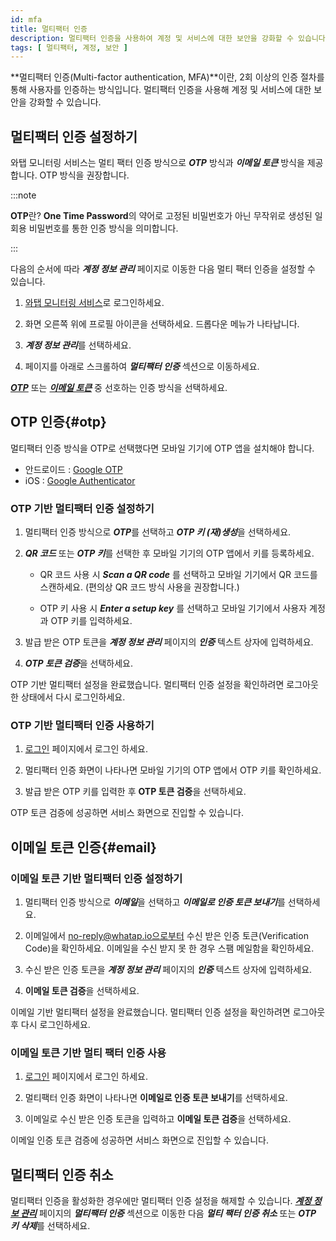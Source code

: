 ```yaml
---
id: mfa
title: 멀티팩터 인증
description: 멀티팩터 인증을 사용하여 계정 및 서비스에 대한 보안을 강화할 수 있습니다.
tags: [ 멀티팩터, 계정, 보안 ]
---
```


**멀티팩터 인증(Multi-factor authentication, MFA)**이란, 2회 이상의 인증 절차를 통해 사용자를 인증하는 방식입니다. 멀티팩터 인증을 사용해 계정 및 서비스에 대한 보안을 강화할 수 있습니다.

## 멀티팩터 인증 설정하기

와탭 모니터링 서비스는 멀티 팩터 인증 방식으로 ***OTP*** 방식과 ***이메일 토큰*** 방식을 제공합니다. OTP 방식을 권장합니다.

:::note

**OTP**란? **One Time Password**의 약어로 고정된 비밀번호가 아닌 무작위로 생성된 일회용 비밀번호를 통한 인증 방식을 의미합니다.

:::

다음의 순서에 따라 ***계정 정보 관리*** 페이지로 이동한 다음 멀티 팩터 인증을 설정할 수 있습니다.

1. [와탭 모니터링 서비스](https://service.whatap.io)로 로그인하세요.

1. 화면 오른쪽 위에 프로필 아이콘을 선택하세요. 드롭다운 메뉴가 나타납니다.

1. ***계정 정보 관리***를 선택하세요.

1. 페이지를 아래로 스크롤하여 ***멀티팩터 인증*** 섹션으로 이동하세요.

    <ImgLang img='account-mfa-section.png' desc='멀티팩터 인증' />

***[OTP](#otp)*** 또는 ***[이메일 토큰](#email)*** 중 선호하는 인증 방식을 선택하세요.

## OTP 인증{#otp}

멀티팩터 인증 방식을 OTP로 선택했다면 모바일 기기에 OTP 앱을 설치해야 합니다.

- 안드로이드 : [Google OTP](https://play.google.com/store/apps/details?id=com.google.android.apps.authenticator2)
- iOS : [Google Authenticator](https://apps.apple.com/app/google-authenticator/id388497605)

### OTP 기반 멀티팩터 인증 설정하기

<ImgLang img='account-mfa-otp.png' desc='OTP 인증 선택' />

1. 멀티팩터 인증 방식으로 ***OTP***를 선택하고 ***OTP 키 (재)생성***을 선택하세요.

1. ***QR 코드*** 또는 ***OTP 키***를 선택한 후 모바일 기기의 OTP 앱에서 키를 등록하세요.
    
    - QR 코드 사용 시 ***Scan a QR code*** 를 선택하고 모바일 기기에서 QR 코드를 스캔하세요. (편의상 QR 코드 방식 사용을 권장합니다.)
    
    - OTP 키 사용 시 ***Enter a setup key*** 를 선택하고 모바일 기기에서 사용자 계정과 OTP 키를 입력하세요.
    
    <ImgLang img='account-mfa-google.png' desc='구글 OTP 앱' />
    
1. 발급 받은 OTP 토큰을 ***계정 정보 관리*** 페이지의 ***인증*** 텍스트 상자에 입력하세요. 

1. ***OTP 토큰 검증***을 선택하세요.

OTP 기반 멀티팩터 설정을 완료했습니다. 멀티팩터 인증 설정을 확인하려면 로그아웃한 상태에서 다시 로그인하세요.

### OTP 기반 멀티팩터 인증 사용하기

1. [로그인](https://service.whatap.io/account/login) 페이지에서 로그인 하세요.

1. 멀티팩터 인증 화면이 나타나면 모바일 기기의 OTP 앱에서 OTP 키를 확인하세요.

1. 발급 받은 OTP 키를 입력한 후 **OTP 토큰 검증**을 선택하세요.

OTP 토큰 검증에 성공하면 서비스 화면으로 진입할 수 있습니다.

## 이메일 토큰 인증{#email}

### 이메일 토큰 기반 멀티팩터 인증 설정하기

<ImgLang img='account-mfa-email.png' desc='이메일 토큰 인증 선택' />

1. 멀티팩터 인증 방식으로 ***이메일***을 선택하고 ***이메일로 인증 토큰 보내기***를 선택하세요.

1. 이메일에서 no-reply@whatap.io으로부터 수신 받은 인증 토큰(Verification Code)을 확인하세요. 이메일을 수신 받지 못 한 경우 스팸 메일함을 확인하세요.

1. 수신 받은 인증 토큰을 ***계정 정보 관리*** 페이지의 ***인증*** 텍스트 상자에 입력하세요. 

1. **이메일 토큰 검증**을 선택하세요.

이메일 기반 멀티팩터 설정을 완료했습니다. 멀티팩터 인증 설정을 확인하려면 로그아웃 후 다시 로그인하세요.

### 이메일 토큰 기반 멀티 팩터 인증 사용

1. [로그인](https://service.whatap.io/account/login) 페이지에서 로그인 하세요.

1. 멀티팩터 인증 화면이 나타나면 **이메일로 인증 토큰 보내기**를 선택하세요.

1. 이메일로 수신 받은 인증 토큰을 입력하고 **이메일 토큰 검증**을 선택하세요.

이메일 인증 토큰 검증에 성공하면 서비스 화면으로 진입할 수 있습니다.

## 멀티팩터 인증 취소

<ImgLang img='account-mfa-disable.png' desc='멀티팩터 인증 취소' />

멀티팩터 인증을 활성화한 경우에만 멀티팩터 인증 설정을 해제할 수 있습니다. ***[계정 정보 관리](https://service.whatap.io/v2/account/management)*** 페이지의 ***멀티팩터 인증*** 섹션으로 이동한 다음 ***멀티 팩터 인증 취소*** 또는 ***OTP 키 삭제***를 선택하세요.